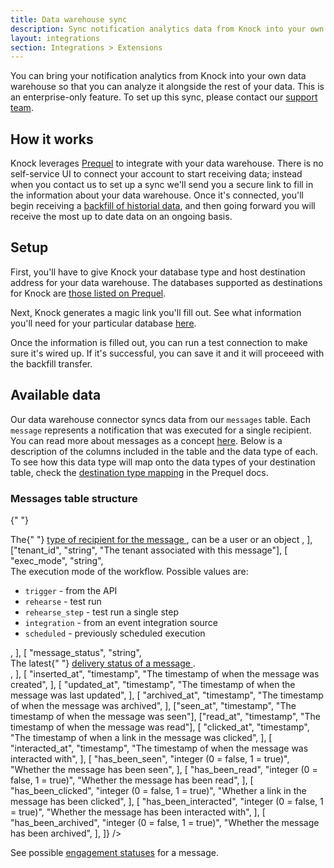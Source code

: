 ```yaml
---
title: Data warehouse sync
description: Sync notification analytics data from Knock into your own data warehouse
layout: integrations
section: Integrations > Extensions
---
```


You can bring your notification analytics from Knock into your own data warehouse so that you can analyze it alongside the rest of your data. This is an enterprise-only feature. To set up this sync, please contact our [support team](mailto:support@knock.app).

## How it works

Knock leverages [Prequel](https://www.prequel.co/) to integrate with your data warehouse. There is no self-service UI to connect your account to start receiving data; instead when you contact us to set up a sync we'll send you a secure link to fill in the information about your data warehouse. Once it's connected, you'll begin receiving a [backfill of historial data](https://docs.prequel.co/docs/transfer-logic#backfills--full-refreshes), and then going forward you will receive the most up to date data on an ongoing basis.

## Setup

First, you'll have to give Knock your database type and host destination address for your data warehouse. The databases supported as destinations for Knock are [those listed on Prequel](https://docs.prequel.co/docs/destinations-overview).

Next, Knock generates a magic link you'll fill out. See what information you'll need for your particular database [here](https://docs.prequel.co/reference/post_import-magic-links).

Once the information is filled out, you can run a test connection to make sure it's wired up. If it's successful, you can save it and it will proceeed with the backfill transfer.

## Available data

Our data warehouse connector syncs data from our `messages` table. Each `message` represents a notification that was executed for a single recipient. You can read more about messages as a concept [here](https://docs.knock.app/send-and-manage-data/messages). Below is a description of the columns included in the table and the data type of each. To see how this data type will map onto the data types of your destination table, check the [destination type mapping](https://docs.prequel.co/docs/data-types#destination-type-mapping) in the Prequel docs.

### Messages table structure

{" "}

<Table
  headers={["Name", "Type", "Description"]}
  rows={[
    [
      "message_id",
      "string",
      "The unique identifier for this message and the primary key for this table",
    ],
    ["account_id", "string", "The UUID of the message's account"],
    ["environment_id", "string", "The UUID of the message's environment"],
    ["environment_name", "string", "The name of the message's environment"],
    ["environment_slug", "string", "The slug of the message's environment"],
    ["channel_id", "string", "The UUID of the channel the message was sent on"],
    [
      "channel_key",
      "string",
      "The unique key of the channel the message was sent on",
    ],
    [
      "channel_name",
      "string",
      "The name of the channel the message was sent on",
    ],
    [
      "channel_provider",
      "string",
      "The provider for the channel the message was sent on",
    ],
    ["channel_type", "string", "The type of channel the message was sent on"],
    [
      "workflow_id",
      "string",
      "The UUID of the version of the workflow that the message belongs to",
    ],
    [
      "workflow_key",
      "string",
      "The unique key of the workflow the message belongs to",
    ],
    [
      "step_ref",
      "string",
      "The reference of the step on the workflow that the message belongs to",
    ],
    ["recipient_id", "string", "The ID of the recipient for the message"],
    [
      "recipient_type",
      "string",
      <div key="recipient_type_body">
        The{" "}
        <a
          target="_blank"
          rel="noreferrer"
          href="https://docs.knock.app/send-and-manage-data/recipients"
        >
          type of recipient for the message
        </a>
        , can be a user or an object
      </div>,
    ],
    ["tenant_id", "string", "The tenant associated with this message"],
    [
      "exec_mode",
      "string",
      <div key="exec_mode_body">
        The execution mode of the workflow. Possible values are:
        <ul>
          <li>
            <code>trigger</code> - from the API
          </li>
          <li>
            <code>rehearse</code> - test run
          </li>
          <li>
            <code>rehearse_step</code> - test run a single step
          </li>
          <li>
            <code>integration</code> - from an event integration source
          </li>
          <li>
            <code>scheduled</code> - previously scheduled execution
          </li>
        </ul>
      </div>,
    ],
    [
      "message_status",
      "string",
      <div key="message_status_body">
        The latest{" "}
        <a
          target="_blank"
          rel="noreferrer"
          href="https://docs.knock.app/send-notifications/message-statuses#delivery-status"
        >
          delivery status of a message
        </a>
        .
      </div>,
    ],
    [
      "inserted_at",
      "timestamp",
      "The timestamp of when the message was created",
    ],
    [
      "updated_at",
      "timestamp",
      "The timestamp of when the message was last updated",
    ],
    [
      "archived_at",
      "timestamp",
      "The timestamp of when the message was archived",
    ],
    ["seen_at", "timestamp", "The timestamp of when the message was seen"],
    ["read_at", "timestamp", "The timestamp of when the message was read"],
    [
      "clicked_at",
      "timestamp",
      "The timestamp of when a link in the message was clicked",
    ],
    [
      "interacted_at",
      "timestamp",
      "The timestamp of when the message was interacted with",
    ],
    [
      "has_been_seen",
      "integer (0 = false, 1 = true)",
      "Whether the message has been seen",
    ],
    [
      "has_been_read",
      "integer (0 = false, 1 = true)",
      "Whether the message has been read",
    ],
    [
      "has_been_clicked",
      "integer (0 = false, 1 = true)",
      "Whether a link in the message has been clicked",
    ],
    [
      "has_been_interacted",
      "integer (0 = false, 1 = true)",
      "Whether the message has been interacted with",
    ],
    [
      "has_been_archived",
      "integer (0 = false, 1 = true)",
      "Whether the message has been archived",
    ],
  ]}
/>

See possible [engagement statuses](/send-notifications/message-statuses#engagement-status) for a message.
